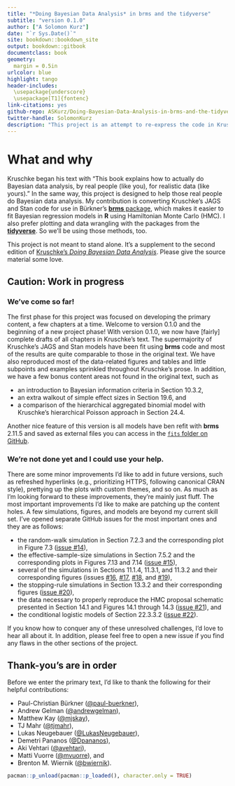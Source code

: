```yaml
--- 
title: "*Doing Bayesian Data Analysis* in brms and the tidyverse"
subtitle: "version 0.1.0"
author: ["A Solomon Kurz"]
date: "`r Sys.Date()`"
site: bookdown::bookdown_site
output: bookdown::gitbook
documentclass: book
geometry:
  margin = 0.5in
urlcolor: blue
highlight: tango
header-includes:
  \usepackage{underscore}
  \usepackage[T1]{fontenc}
link-citations: yes
github-repo: ASKurz/Doing-Bayesian-Data-Analysis-in-brms-and-the-tidyverse
twitter-handle: SolomonKurz
description: "This project is an attempt to re-express the code in Kruschke's (2015) textbook. His models are re-fit in brms, plots are redone with ggplot2, and the general data wrangling code predominantly follows the tidyverse style."
---
```


# What and why {-}

Kruschke began his text with "This book explains how to actually do Bayesian data analysis, by real people (like you), for realistic data (like yours)." In the same way, this project is designed to help those real people do Bayesian data analysis. My contribution is converting Kruschke's JAGS and Stan code for use in Bürkner's [**brms** package](https://github.com/paul-buerkner/brms), which makes it easier to fit Bayesian regression models in **R** using Hamiltonian Monte Carlo (HMC). I also prefer plotting and data wrangling with the packages from the [**tidyverse**](http://style.tidyverse.org). So we'll be using those methods, too.

This project is not meant to stand alone. It's a supplement to the second edition of [Kruschke's *Doing Bayesian Data Analysis*](https://sites.google.com/site/doingbayesiandataanalysis/). Please give the source material some love.

## Caution: Work in progress {-}

### We've come so far! {-}

The first phase for this project was focused on developing the primary content, a few chapters at a time. Welcome to version 0.1.0 and the beginning of a new project phase! With version 0.1.0, we now have [fairly] complete drafts of all chapters in Kruschke's text. The supermajority of Kruschke's JAGS and Stan models have been fit using **brms** code and most of the results are quite comparable to those in the original text. We have also reproduced most of the data-related figures and tables and little subpoints and examples sprinkled throughout Kruschke's prose. In addition, we have a few bonus content areas not found in the original text, such as

* an introduction to Bayesian information criteria in Section 10.3.2,
* an extra walkout of simple effect sizes in Section 19.6, and
* a comparison of the hierarchical aggregated binomial model with Kruschke’s hierarchical Poisson approach in Section 24.4.

Another nice feature of this version is all models have ben refit with **brms** 2.11.5 and saved as external files you can access in the [`fits` folder on GitHub](https://github.com/ASKurz/Doing-Bayesian-Data-Analysis-in-brms-and-the-tidyverse/tree/master/fits).

### We're not done yet and I could use your help. {-}

There are some minor improvements I'd like to add in future versions, such as refreshed hyperlinks (e.g., prioritizing HTTPS, following canonical CRAN style), prettying up the plots with custom themes, and so on. As much as I'm looking forward to these improvements, they're mainly just fluff. The most important improvements I'd like to make are patching up the content holes. A few simulations, figures, and models are beyond my current skill set. I’ve opened separate GitHub issues for the most important ones and they are as follows:

* the random-walk simulation in Section 7.2.3 and the corresponding plot in Figure 7.3 ([issue #14](https://github.com/ASKurz/Doing-Bayesian-Data-Analysis-in-brms-and-the-tidyverse/issues/14)),
* the effective-sample-size simulations in Section 7.5.2 and the corresponding plots in Figures 7.13 and 7.14 ([issue #15](https://github.com/ASKurz/Doing-Bayesian-Data-Analysis-in-brms-and-the-tidyverse/issues/15)),
* several of the simulations in Sections 11.1.4, 11.3.1, and 11.3.2 and their corresponding figures (issues [#16](https://github.com/ASKurz/Doing-Bayesian-Data-Analysis-in-brms-and-the-tidyverse/issues/16), [#17](https://github.com/ASKurz/Doing-Bayesian-Data-Analysis-in-brms-and-the-tidyverse/issues/17), [#18](https://github.com/ASKurz/Doing-Bayesian-Data-Analysis-in-brms-and-the-tidyverse/issues/18), and [#19](https://github.com/ASKurz/Doing-Bayesian-Data-Analysis-in-brms-and-the-tidyverse/issues/19)),
* the stopping-rule simulations in Section 13.3.2 and their corresponding figures ([issue #20](https://github.com/ASKurz/Doing-Bayesian-Data-Analysis-in-brms-and-the-tidyverse/issues/20)),
* the data necessary to properly reproduce the HMC proposal schematic presented in Section 14.1 and Figures 14.1 through 14.3 ([issue #21](https://github.com/ASKurz/Doing-Bayesian-Data-Analysis-in-brms-and-the-tidyverse/issues/21)), and
* the conditional logistic models of Section 22.3.3.2 ([issue #22](https://github.com/ASKurz/Doing-Bayesian-Data-Analysis-in-brms-and-the-tidyverse/issues/22)).

If you know how to conquer any of these unresolved challenges, I'd love to hear all about it. In addition, please feel free to open a new issue if you find any flaws in the other sections of the project.

## Thank-you's are in order {-}

Before we enter the primary text, I'd like to thank the following for their helpful contributions:

* Paul-Christian Bürkner ([\@paul-buerkner](https://github.com/paul-buerkner)),
* Andrew Gelman ([\@andrewgelman](https://github.com/andrewgelman)),
* Matthew Kay ([\@mjskay](https://github.com/mjskay)),
* TJ Mahr ([\@tjmahr](https://github.com/tjmahr)),
* Lukas Neugebauer ([\@LukasNeugebauer](https://github.com/LukasNeugebauer)),
* Demetri Pananos ([\@Dpananos](https://github.com/dpananos)),
* Aki Vehtari ([\@avehtari](https://github.com/avehtari)),
* Matti Vuorre ([\@mvuorre](https://github.com/mvuorre)), and
* Brenton M. Wiernik ([\@bwiernik](https://github.com/bwiernik)).

```r
pacman::p_unload(pacman::p_loaded(), character.only = TRUE)
```


